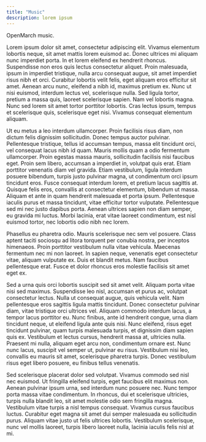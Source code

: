 ```yaml
---
title: "Music"
description: lorem ipsum
---
```


OpenMarch music.

Lorem ipsum dolor sit amet, consectetur adipiscing elit. Vivamus elementum lobortis neque, sit amet mattis lorem euismod ac. Donec ultrices mi aliquam nunc imperdiet porta. In et lorem eleifend ex hendrerit rhoncus. Suspendisse non eros quis lectus consectetur aliquet. Proin malesuada, ipsum in imperdiet tristique, nulla arcu consequat augue, sit amet imperdiet risus nibh et orci. Curabitur lobortis velit felis, eget aliquam eros efficitur sit amet. Aenean arcu nunc, eleifend a nibh id, maximus pretium ex. Nunc ut nisi euismod, interdum lectus vel, scelerisque nulla. Sed ligula tortor, pretium a massa quis, laoreet scelerisque sapien. Nam vel lobortis magna. Nunc sed lorem sit amet tortor porttitor lobortis. Cras lectus ipsum, tempus et scelerisque quis, scelerisque eget nisi. Vivamus consequat elementum aliquam.

Ut eu metus a leo interdum ullamcorper. Proin facilisis risus diam, non dictum felis dignissim sollicitudin. Donec tempus auctor pulvinar. Pellentesque tristique, tellus id accumsan tempus, massa elit tincidunt orci, vel consequat lacus nibh id quam. Mauris mollis quam a odio fermentum ullamcorper. Proin egestas massa mauris, sollicitudin facilisis nisi faucibus eget. Proin sem libero, accumsan a imperdiet in, volutpat quis erat. Etiam porttitor venenatis diam vel gravida. Etiam vestibulum, ligula interdum posuere bibendum, turpis justo pulvinar magna, ut condimentum orci ipsum tincidunt eros. Fusce consequat interdum lorem, et pretium lacus sagittis at. Quisque felis eros, convallis at consectetur elementum, bibendum ut massa. Aliquam et ante in quam hendrerit malesuada et porta ipsum. Pellentesque iaculis purus et massa tincidunt, vitae efficitur tortor vulputate. Pellentesque sed mi nec justo dapibus porta. Aenean ultrices sapien non diam semper, eu gravida mi luctus. Morbi lacinia, erat vitae laoreet condimentum, est nisl euismod tortor, nec lobortis odio nibh nec lorem.

Phasellus eu pharetra odio. Mauris scelerisque nec sem vel posuere. Class aptent taciti sociosqu ad litora torquent per conubia nostra, per inceptos himenaeos. Proin porttitor vestibulum nulla vitae vehicula. Maecenas fermentum nec mi non laoreet. In sapien neque, venenatis eget consectetur vitae, aliquam vulputate ex. Duis et blandit metus. Nam faucibus pellentesque erat. Fusce et dolor rhoncus eros molestie facilisis sit amet eget ex.

Sed a urna quis orci lobortis suscipit sed sit amet velit. Aliquam porta vitae nisi sed maximus. Suspendisse leo nisl, accumsan et purus ac, volutpat consectetur lectus. Nulla ut consequat augue, quis vehicula velit. Nam pellentesque eros sagittis ligula mattis tincidunt. Donec consectetur pulvinar diam, vitae tristique orci ultrices vel. Aliquam commodo interdum lacus, a tempor lacus porttitor eu. Nunc finibus, ante id hendrerit congue, urna diam tincidunt neque, ut eleifend ligula ante quis nisi. Nunc eleifend, risus eget tincidunt pulvinar, quam turpis malesuada turpis, et dignissim diam sapien quis ex. Vestibulum et lectus cursus, hendrerit massa at, ultricies nulla. Praesent mi nulla, aliquam eget arcu non, condimentum ornare est. Nunc nunc lacus, suscipit vel semper ut, pulvinar eu risus. Vestibulum nisi leo, convallis eu mauris sit amet, scelerisque pharetra turpis. Donec vestibulum risus eget libero posuere, eu finibus tellus venenatis.

Sed scelerisque placerat dolor sed volutpat. Vivamus commodo sed nisl nec euismod. Ut fringilla eleifend turpis, eget faucibus elit maximus non. Aenean pulvinar ipsum urna, sed interdum nunc posuere nec. Nunc tempor porta massa vitae condimentum. In rhoncus, dui et scelerisque ultricies, turpis nulla blandit leo, sit amet molestie odio sem fringilla magna. Vestibulum vitae turpis a nisl tempus consequat. Vivamus cursus faucibus luctus. Curabitur eget magna sit amet dui semper malesuada eu sollicitudin purus. Aliquam vitae justo ut felis ultrices lobortis. Vestibulum scelerisque, nunc vel mollis laoreet, turpis libero laoreet nulla, lacinia iaculis felis nisl at mi.
